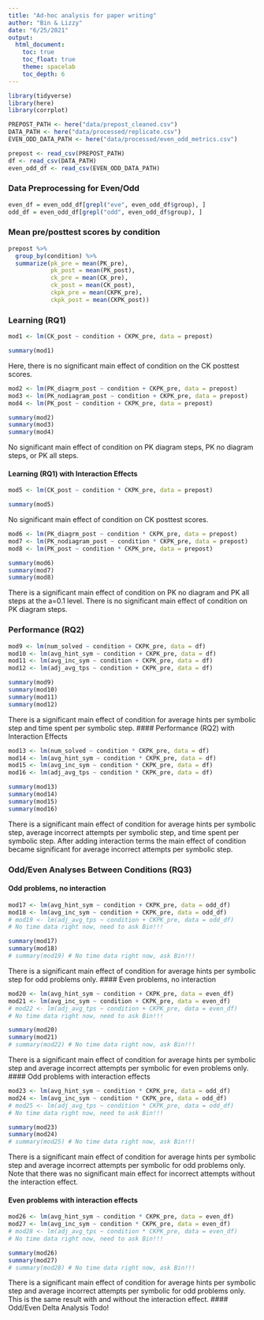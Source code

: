 ```yaml
---
title: "Ad-hoc analysis for paper writing"
author: "Bin & Lizzy"
date: "6/25/2021"
output: 
  html_document:
    toc: true
    toc_float: true
    theme: spacelab
    toc_depth: 6
---
```


```r
library(tidyverse)
library(here)
library(corrplot)

PREPOST_PATH <- here("data/prepost_cleaned.csv")
DATA_PATH <- here("data/processed/replicate.csv")
EVEN_ODD_DATA_PATH <- here("data/processed/even_odd_metrics.csv")

prepost <- read_csv(PREPOST_PATH)
df <- read_csv(DATA_PATH)
even_odd_df <- read_csv(EVEN_ODD_DATA_PATH)
```
### Data Preprocessing for Even/Odd
```r
even_df = even_odd_df[grepl("eve", even_odd_df$group), ]
odd_df = even_odd_df[grepl("odd", even_odd_df$group), ]
```

### Mean pre/posttest scores by condition

```r
prepost %>%
  group_by(condition) %>%
  summarize(pk_pre = mean(PK_pre),
            pk_post = mean(PK_post),
            ck_pre = mean(CK_pre),
            ck_post = mean(CK_post),
            ckpk_pre = mean(CKPK_pre),
            ckpk_post = mean(CKPK_post))
```
### Learning (RQ1)

```r
mod1 <- lm(CK_post ~ condition + CKPK_pre, data = prepost)
```
```r
summary(mod1)
```
Here, there is no significant main effect of condition on the CK posttest scores.

```r
mod2 <- lm(PK_diagrm_post ~ condition + CKPK_pre, data = prepost)
mod3 <- lm(PK_nodiagram_post ~ condition + CKPK_pre, data = prepost)
mod4 <- lm(PK_post ~ condition + CKPK_pre, data = prepost)
```
```r
summary(mod2)
summary(mod3)
summary(mod4)
```
No significant main effect of condition on PK diagram steps, PK no diagram steps, or PK all steps.

#### Learning (RQ1) with Interaction Effects

```r
mod5 <- lm(CK_post ~ condition * CKPK_pre, data = prepost)
```
```r
summary(mod5)
```
No significant main effect of condition on CK posttest scores.

```r
mod6 <- lm(PK_diagrm_post ~ condition * CKPK_pre, data = prepost)
mod7 <- lm(PK_nodiagram_post ~ condition * CKPK_pre, data = prepost)
mod8 <- lm(PK_post ~ condition * CKPK_pre, data = prepost)
```
```r
summary(mod6)
summary(mod7)
summary(mod8)
```
There is a significant main effect of condition on PK no diagram and PK all steps at the a=0.1 level. There is no significant main effect of condition on PK diagram steps.

### Performance (RQ2)
```r
mod9 <- lm(num_solved ~ condition + CKPK_pre, data = df)
mod10 <- lm(avg_hint_sym ~ condition + CKPK_pre, data = df)
mod11 <- lm(avg_inc_sym ~ condition + CKPK_pre, data = df)
mod12 <- lm(adj_avg_tps ~ condition + CKPK_pre, data = df)
```
```r
summary(mod9)
summary(mod10)
summary(mod11)
summary(mod12)
```
There is a significant main effect of condition for average hints per symbolic step and time spent per symbolic step.
#### Performance (RQ2) with Interaction Effects
```r
mod13 <- lm(num_solved ~ condition * CKPK_pre, data = df)
mod14 <- lm(avg_hint_sym ~ condition * CKPK_pre, data = df)
mod15 <- lm(avg_inc_sym ~ condition * CKPK_pre, data = df)
mod16 <- lm(adj_avg_tps ~ condition * CKPK_pre, data = df)
```
```r
summary(mod13)
summary(mod14)
summary(mod15)
summary(mod16)
```
There is a significant main effect of condition for average hints per symbolic step, average incorrect attempts per symbolic step, and time spent per symbolic step. After adding interaction terms the main effect of condition became significant for average incorrect attempts per symbolic step.



### Odd/Even Analyses Between Conditions (RQ3)

#### Odd problems, no interaction
```r
mod17 <- lm(avg_hint_sym ~ condition + CKPK_pre, data = odd_df)
mod18 <- lm(avg_inc_sym ~ condition + CKPK_pre, data = odd_df)
# mod19 <- lm(adj_avg_tps ~ condition + CKPK_pre, data = odd_df)
# No time data right now, need to ask Bin!!!
```
```r
summary(mod17)
summary(mod18)
# summary(mod19) # No time data right now, ask Bin!!!
```
There is a significant main effect of condition for average hints per symbolic step for odd problems only.
#### Even problems, no interaction
```r
mod20 <- lm(avg_hint_sym ~ condition + CKPK_pre, data = even_df)
mod21 <- lm(avg_inc_sym ~ condition + CKPK_pre, data = even_df)
# mod22 <- lm(adj_avg_tps ~ condition + CKPK_pre, data = even_df)
# No time data right now, need to ask Bin!!!
```
```r
summary(mod20)
summary(mod21)
# summary(mod22) # No time data right now, ask Bin!!!
```
There is a significant main effect of condition for average hints per symbolic step and average incorrect attempts per symbolic for even problems only.
#### Odd problems with interaction effects
```r
mod23 <- lm(avg_hint_sym ~ condition * CKPK_pre, data = odd_df)
mod24 <- lm(avg_inc_sym ~ condition * CKPK_pre, data = odd_df)
# mod25 <- lm(adj_avg_tps ~ condition * CKPK_pre, data = odd_df)
# No time data right now, need to ask Bin!!!
```
```r
summary(mod23)
summary(mod24)
# summary(mod25) # No time data right now, ask Bin!!!
```
There is a significant main effect of condition for average hints per symbolic step and average incorrect attempts per symbolic for odd problems only. Note that there was no significant main effect for incorrect attempts without the interaction effect.


#### Even problems with interaction effects
```r
mod26 <- lm(avg_hint_sym ~ condition * CKPK_pre, data = even_df)
mod27 <- lm(avg_inc_sym ~ condition * CKPK_pre, data = even_df)
# mod28 <- lm(adj_avg_tps ~ condition * CKPK_pre, data = even_df)
# No time data right now, need to ask Bin!!!
```
```r
summary(mod26)
summary(mod27)
# summary(mod28) # No time data right now, ask Bin!!!
```
There is a significant main effect of condition for average hints per symbolic step and average incorrect attempts per symbolic for odd problems only. This is the same result with and without the interaction effect.
#### Odd/Even Delta Analysis
Todo!
